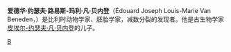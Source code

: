 {{Infobox scientist
|name              = 爱德华·凡·贝内登
|image             = Edouard van Beneden in front of the Aquarium et musée de zoologie.jpg
|image_size       =150px
|caption           = Édouard van Beneden
|birth_date        = 1846年3月5日
|birth_place       = [[勒芬|勒芬]]
|death_date        = 1910年4月28日
|death_place       = [[列日|列日]]
|residence         =
|citizenship       =
|nationality       = [[比利时|比利时]]
|ethnicity         =
|field             = [[胚胎学|胚胎学]]
|work_institutions = [[列日大学|列日大学]]
|alma_mater        =
|doctoral_advisor  =
|doctoral_students =
|known_for         = [[减数分裂|减数分裂]]
|author_abbrev_bot =
|author_abbrev_zoo =
|influences        =
|influenced        =
|prizes            =
|religion          =
|footnotes         =
|signature         =
}}
'''爱德华·约瑟夫·路易斯-玛利·凡·贝内登'''（Édouard Joseph Louis-Marie Van Beneden，{{bd|1846年|3月5日|1910年|4月28日}}）是比利时动物学家、胚胎学家，减数分裂的发现者。他是古生物学家[[皮埃尔-约瑟夫·凡·贝内登|皮埃尔-约瑟夫·凡·贝内登]]的儿子。

{{Authority control}}
[[Category:比利时动物学家|B]]
